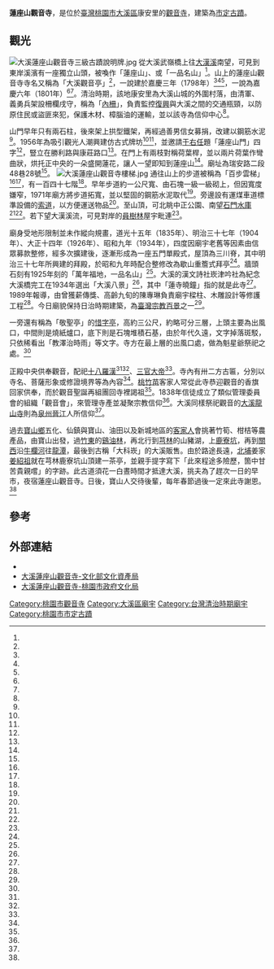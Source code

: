 {{coord|24.872159|121.280774|display=title}}
{{東亞廟宇
| name =大溪蓮座山觀音寺
| img =File:大溪蓮座山觀音寺一景.jpg
| img_capt =
| image_width = 250px
| location = {{TWN}}[[桃園市|桃園市]][[大溪區|大溪區]]康安里瑞安路二段48巷28號
| god =觀世音菩薩
| type =
| struct =
| open_year =嘉慶年間
| cere_date =
|}}

'''蓮座山觀音寺'''，是位於[[臺灣|臺灣]][[桃園市|桃園市]][[大溪區|大溪區]]康安里的[[觀音寺|觀音寺]]，建築為[[三級古蹟|市定古蹟]]。
==觀光==
[[File:大溪蓮座山觀音寺三級古蹟說明牌.jpg|thumb]]
從大溪武嶺橋上往[[大漢溪|大漢溪]]南望，可見到東岸溪濱有一座獨立山頭，被喚作「蓮座山」、或「一品名山」<ref name="林惠家"/>。山上的蓮座山觀音寺寺名又稱為「大溪觀音亭」<ref name="黃文杰1"/>，一說建於嘉慶三年（1798年）<ref name="陳希"/><ref name="1998-11-05"/><ref name="陳權欣"/>，一說為嘉慶六年（1801年）<ref name="林惠家"/><ref name="陳大鵬"/>。清治時期，該地康安里為大溪山城的外圍村落，由清軍、義勇兵架設柵欄戌守，稱為「[[內柵|內柵]]」，負責監控[[復興區_(臺灣)|復興]]與大溪之間的交通瓶頸，以防原住民或盜匪來犯，保護木材、樟腦油的運輸，並以該寺為信仰中心<ref name="劉愛生"/>。

山門早年只有兩石柱，後來架上拱型鐵架，再經過善男信女募捐，改建以鋼筋水泥<ref name="林惠家"/>。1956年為吸引觀光人潮興建仿古式牌坊<ref name="1998-12-22"/><ref name="黃文杰3"/>，並邀請[[于右任|于右任]]題「蓮座山門」四字<ref name="黃文杰3"/>，豎立在勝利路與康莊路口<ref name="劉愛生2"/>。在門上有兩枝對稱荷葉桿，並以兩片荷葉作彎曲狀，烘托正中央的一朵盛開蓮花，讓人一望即知到蓮座山<ref name="林惠家"/>。廟址為瑞安路二段48巷28號<ref name="2017-01-08"/>。
[[File:大溪蓮座山觀音寺樓梯.jpg|thumb]]
通往山上的步道被稱為「百步雲梯」<ref name="林惠家"/><ref name="劉愛生2"/>，有一百四十七階<ref name="游文寶"/>。早年步道約一公尺寬、由石塊一級一級砌上，但因寬度嫌窄，1971年廟方將步道拓寬，並以堅固的鋼筋水泥取代<ref name="林惠家"/>。旁邊設有運煤車道標準設備的[[蓮座山觀音寺索道|索道]]，以方便運送物品<ref name="黃文杰1"/>。至山頂，可北眺中正公園、南望[[石門水庫_(臺灣)|石門水庫]]<ref name="林惠家"/><ref name="黃文杰2"/>。若下望大漢溪流，可見對岸的[[員樹林|員樹林]]屋宇毗連<ref name="林惠家"/>。

廟身受地形限制並未作縱向規畫，道光十五年（1835年）、明治三十七年（1904年）、大正十四年（1926年）、昭和九年（1934年），四度因廟宇老舊等因素由信眾募款整修，經多次擴建後，逐漸形成為一座五門單殿式，屋頂為三川脊，其中明治三十七年所興建的拜殿，於昭和九年時配合整修改為歇山重簷式拜亭<ref name="陳大鵬"/>。牆頭石刻有1925年刻的「萬年福地，一品名山」<ref name="施美惠"/>。大溪的漢文詩社崁津吟社為紀念大溪橋完工在1934年選出「大溪八景」<ref name="賴佑維"/>，其中「蓮寺曉鐘」指的就是此寺<ref name="陳大鵬"/>。1989年報導，由曾獲薪傳獎、高齡九旬的陳專琳負責廟宇樑柱、木雕設計等修護工程<ref name="1998-11-05"/>。今日廟貌保持日治時期建築，為[[臺灣宗教百景|臺灣宗教百景]]之一<ref name="蔡依珍"/>。

一旁還有稱為「敬聖亭」的[[惜字亭|惜字亭]]，高約三公尺，約略可分三層，上頭主要為出風口，中間則是燒紙爐口，底下則是石塊堆積石基，由於年代久遠，文字掉落斑駁，只依稀看出「教澤治時雨」等文字。寺方在最上層的出風口處，做為魁星爺祭祀之處。<ref name="黃文杰2"/>

正殿中央供奉觀音，配祀[[十八羅漢|十八羅漢]]<ref name="林惠家"/><ref name="劉愛生2"/>、[[三官大帝|三官大帝]]<ref name="劉愛生2"/>。寺內有卅二方古匾，分別以寺名、菩薩形象或修證境界等為內容<ref name="陳希"/>。[[桃竹苗|桃竹苗]]客家人常從此寺恭迎觀音的香旗回家供奉，而於觀音聖誕再組團回寺裡謁祖<ref name="施美惠"/>。1838年信徒成立了類似管理委員會的組織「觀音會」，來管理寺產並凝聚宗教信仰<ref name="陳希"/>。大溪同樣祭祀觀音的[[大溪龍山寺|大溪龍山寺]]則為[[泉州|泉州]][[晉江縣|晉江]]人所信仰<ref name="劉愛生3"/>。

過去[[寶山鄉_(台灣)|寶山鄉]]五化、仙鎮與寶山、油田以及新城地區的[[臺灣客家人|客家人]]會挑著竹筍、柑桔等農產品，由寶山出發，過[[竹東鎮|竹東]]的[[鷄油林|鷄油林]]，再北行到[[芎林鄉|芎林]]的山豬湖，上[[鹿寮坑|鹿寮坑]]，再到[[關西鎮_(臺灣)|關西]]沿[[牛欄河|牛欄河]]往[[龍潭區_(台灣)|龍潭]]，最後到古稱「大科崁」的大溪販售。由於路途長遠，[[北埔|北埔]]姜家[[姜紹祖_(台灣客家人)|姜紹祖]]就在芎林鹿寮坑山頂建一茶亭，並親手提字寫下「此來程途多險歷，箇中甘苦貴親嚐」的字跡。此古道須花一白晝時間才抵達大溪，挑夫為了趕次一日的早市，夜宿蓮座山觀音寺。日後，寶山人交待後輩，每年春節過後一定來此寺謝恩。<ref name="陳權欣"/>

==參考==

{{Reflist|35em|refs =

<ref name="蔡依珍">{{Cite news|url=https://www.chinatimes.com/newspapers/20170321000801-260114?chdtv|title=台灣宗教百景 桃園6家獲選|author=蔡依珍|language=zh-tw|publisher=《中國時報》|date=2017-03-21|accessdate=2019-08-05|archive-date=2021-05-19|archive-url=https://web.archive.org/web/20210519101505/https://www.chinatimes.com/newspapers/20170321000801-260114?chdtv|dead-url=no}}</ref>

<ref name="賴佑維">{{Cite news|url=https://www.chinatimes.com/newspapers/20171201000468-260107?chdtv|title=相距20年 票選新新大溪八景|author=賴佑維|language=zh-tw|publisher=《中國時報》|date=2017-12-01|accessdate=2019-08-05|archive-date=2021-05-19|archive-url=https://web.archive.org/web/20210519101510/https://www.chinatimes.com/newspapers/20171201000468-260107?chdtv|dead-url=no}}</ref>

<ref name="2017-01-08">{{Cite news|url=|title=桃園公益寺廟 新春巡禮新亮點|author=|language=zh-tw|publisher=《聯合報》|date=2017-01-08|accessdate=}}</ref>

<ref name="劉愛生3">{{Cite news|url=|title=6棵百年荔枝樹 大溪立牌保護|author=劉愛生|language=zh-tw|publisher=《聯合報》|date=2007-12-11|accessdate=}}</ref>

<ref name="劉愛生2">{{Cite news|url=|title=台灣走馬燈 一品名山 舊坊新裝|author=劉愛生|language=zh-tw|publisher=《聯合報》|date=1999-01-23|accessdate=}}</ref>

<ref name="劉愛生">{{Cite news|url=|title=《里長帶路》康安里 李清結 內柵開發200年 兩寺廟香火旺|author=劉愛生|language=zh-tw|publisher=《聯合報》|date=2009-01-12|accessdate=}}</ref>

<ref name="游文寶">{{Cite news|url=|title=廟公 82載 徐秋和走過化緣歲月 高齡104歲的大溪蓮座山觀音寺住持廿二歲那年接下父親職務|author=游文寶|language=zh-tw|publisher=《聯合報》|date=2001-07-24|accessdate=}}</ref>

<ref name="陳大鵬">{{Cite news|url=|title=蓮座山觀音寺 重見昔日風采 客籍人士信仰中心 建材腐壞 業經整修完工|author=陳大鵬|language=zh-tw|publisher=《民生報》|date=2000-04-15|accessdate=}}</ref>

<ref name="施美惠">{{Cite news|url=|title=古蹟拓製匾聯贈信徒 在桃園蓮座山觀音寺拓得的匾聯「萬年福地 一品名山」兼具文史及 藝術價值|author=施美惠|language=zh-tw|publisher=《聯合報》|date=1997-04-11|accessdate=}}</ref>

<ref name="黃文杰1">{{Cite news|url=|title=小鐵道伴古剎全套運煤車廢物利用大溪觀音亭載貨奇景|author=黃文杰|language=zh-tw|publisher=《中國時報》|date=1996-07-04|accessdate=}}</ref>

<ref name="黃文杰2">{{Cite news|url=|title=大溪觀音寺魁星爺坐鎮「惜字亭」古蹟名列十大美景考季現人|author=黃文杰|language=zh-tw|publisher=《中國時報》|date=1996-07-03|accessdate=}}</ref>

<ref name="黃文杰3">{{Cite news|url=|title=蓮座山古寺牌坊口嚴重受損年久失修鋼筋外露大溪鎮長允速修復|author=黃文杰|language=zh-tw|publisher=《中國時報》|date=1996-10-30|accessdate=}}</ref>

<ref name="林惠家">{{Cite news|url=|title=蓮座山觀音寺如人間仙境|author=林惠家|language=zh-tw|publisher=《中國時報》|date=1995-08-16|accessdate=}}</ref>

<ref name="陳權欣">{{Cite news|url=|title=寶山鄉民觀音寺謝恩 百年不墜|author=陳權欣|language=zh-tw|publisher=《中國時報》|date=2006-07-26|accessdate=}}</ref>

<ref name="陳希">{{Cite news|url=|title=大溪口述歷史兩階段進行已完成觀音寺、齋明寺調查 未來瞄準豆干產業|author=陳希|language=zh-tw|publisher=《中國時報》|date=1998-05-12|accessdate=}}</ref>

<ref name="1998-11-05">{{Cite news|url=|title=縣府維修三級古蹟觀音寺|author=|language=zh-tw|publisher=《中國時報》|date=1998-11-05|accessdate=}}</ref>

<ref name="1998-12-22">{{Cite news|url=|title=大溪觀光寺整建原山門遭破壞|author=|language=zh-tw|publisher=《中國時報》|date=1998-12-22|accessdate=}}</ref>

}}

==外部連結==
{{commonscat|Lianzuo Mountain Guanyin Temple}}
*{{Official site|www.lzm.tw}}
*[https://nchdb.boch.gov.tw/assets/advanceSearch/monument/19850819000050  大溪蓮座山觀音寺-文化部文化資產局] {{Wayback|url=https://nchdb.boch.gov.tw/assets/advanceSearch/monument/19850819000050 |date=20200809180815 }}
*[https://culture.tycg.gov.tw/home.jsp?id=144&parentpath=0%2C130%2C133&mcustomize=onemessages_view.jsp&dataserno=201607110035&aplistdn=ou=data,ou=chculture3,ou=chculture,ou=ap_root,o=tycg,c=tw&toolsflag=Y 大溪蓮座山觀音寺-桃園市政府文化局] {{Wayback|url=https://culture.tycg.gov.tw/home.jsp?id=144&parentpath=0%2C130%2C133&mcustomize=onemessages_view.jsp&dataserno=201607110035&aplistdn=ou=data,ou=chculture3,ou=chculture,ou=ap_root,o=tycg,c=tw&toolsflag=Y |date=20200809180734 }}

{{portal bar|桃園|佛教|border=no}}
{{中華民國直轄市定古蹟}}
{{桃園市文化資產}}
{{臺灣宗教百景}}
[[Category:桃園市觀音寺|Category:桃園市觀音寺]]
[[Category:大溪區廟宇|Category:大溪區廟宇]]
[[Category:台灣清治時期廟宇|Category:台灣清治時期廟宇]]
[[Category:桃園市市定古蹟|Category:桃園市市定古蹟]]